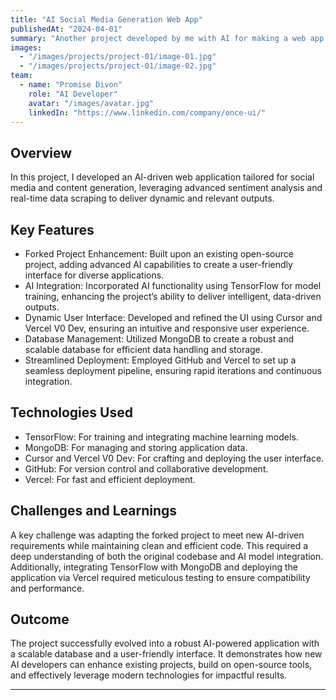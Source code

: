 ```yaml
---
title: "AI Social Media Generation Web App"
publishedAt: "2024-04-01"
summary: "Another project developed by me with AI for making a web app that is made specifaclly for socila media content generation ."
images:
  - "/images/projects/project-01/image-01.jpg"
  - "/images/projects/project-01/image-02.jpg"
team:
  - name: "Promise Divon"
    role: "AI Developer"
    avatar: "/images/avatar.jpg"
    linkedIn: "https://www.linkedin.com/company/once-ui/"
---
```


## Overview

In this project, I developed an AI-driven web application tailored for social media and content generation, leveraging advanced sentiment analysis and real-time data scraping to deliver dynamic and relevant outputs.

## Key Features

- Forked Project Enhancement: Built upon an existing open-source project, adding advanced AI capabilities to create a user-friendly interface for diverse applications.
- AI Integration: Incorporated AI functionality using TensorFlow for model training, enhancing the project’s ability to deliver intelligent, data-driven outputs.
- Dynamic User Interface: Developed and refined the UI using Cursor and Vercel V0 Dev, ensuring an intuitive and responsive user experience.
- Database Management: Utilized MongoDB to create a robust and scalable database for efficient data handling and storage.
- Streamlined Deployment: Employed GitHub and Vercel to set up a seamless deployment pipeline, ensuring rapid iterations and continuous integration.

## Technologies Used

- TensorFlow: For training and integrating machine learning models.
- MongoDB: For managing and storing application data.
- Cursor and Vercel V0 Dev: For crafting and deploying the user interface.
- GitHub: For version control and collaborative development.
- Vercel: For fast and efficient deployment.
## Challenges and Learnings

A key challenge was adapting the forked project to meet new AI-driven requirements while maintaining clean and efficient code. This required a deep understanding of both the original codebase and AI model integration. Additionally, integrating TensorFlow with MongoDB and deploying the application via Vercel required meticulous testing to ensure compatibility and performance.
## Outcome

The project successfully evolved into a robust AI-powered application with a scalable database and a user-friendly interface. It demonstrates how new AI developers can enhance existing projects, build on open-source tools, and effectively leverage modern technologies for impactful results.


---

